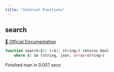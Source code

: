```yaml
---
title: "Interval Functions"
---
```


## search
[🔗 Official Documentation](https://cloud.google.com/bigquery/docs/reference/standard-sql/search_functions#search)

```sql
function search<$1> (<$1, string>) returns bool
	where $1 in (string, json, array<string>)
```


   Finished man in 0.007 secs

